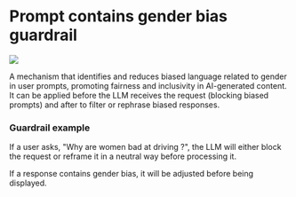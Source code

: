 
# Prompt contains gender bias guardrail

![](/img/guardrails-gender-bias.png)

A mechanism that identifies and reduces biased language related to gender in user prompts, promoting fairness and inclusivity in AI-generated content. It can be applied before the LLM receives the request (blocking biased prompts) and after to filter or rephrase biased responses.

### Guardrail example

If a user asks, "Why are women bad at driving ?", the LLM will either block the request or reframe it in a neutral way before processing it. 

If a response contains gender bias, it will be adjusted before being displayed.